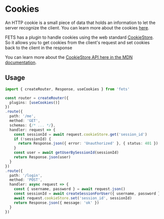 # Cookies

An HTTP cookie is a small piece of data that holds an information to let the server recognize the
client. You can learn more about the cookies
[here](https://developer.mozilla.org/en-US/docs/Web/HTTP/Cookies).

FETS has a plugin to handle cookies using the web standard
[CookieStore](https://developer.mozilla.org/en-US/docs/Web/API/CookieStore). So it allows you to get
cookies from the client's request and set cookies back to the client in the response

You can learn more about the
[CookieStore API here in the MDN documentation](https://developer.mozilla.org/en-US/docs/Web/API/CookieStore#examples).

## Usage

```ts filename="cookies.ts"
import { createRouter, Response, useCookies } from 'fets'

const router = createRouter({
  plugins: [useCookies()]
})
.route({
  path: '/me',
  method: 'GET',
  schemas: {/* ... */},
  handler: request => {
    const sessionId = await request.cookieStore.get('session_id')
    if (!sessionId) {
      return Response.json({ error: 'Unauthorized' }, { status: 401 })
    }
    const user = await getUserBySessionId(sessionId)
    return Response.json(user)
  }
})
.route({
  path: '/login',
  method: 'POST',
  handler: async request => {
    const { username, password } = await request.json()
    const sessionId = await createSessionForUser({ username, password })
    await request.cookieStore.set('session_id', sessionId)
    return Response.json({ message: 'ok' })
  }
})
```
